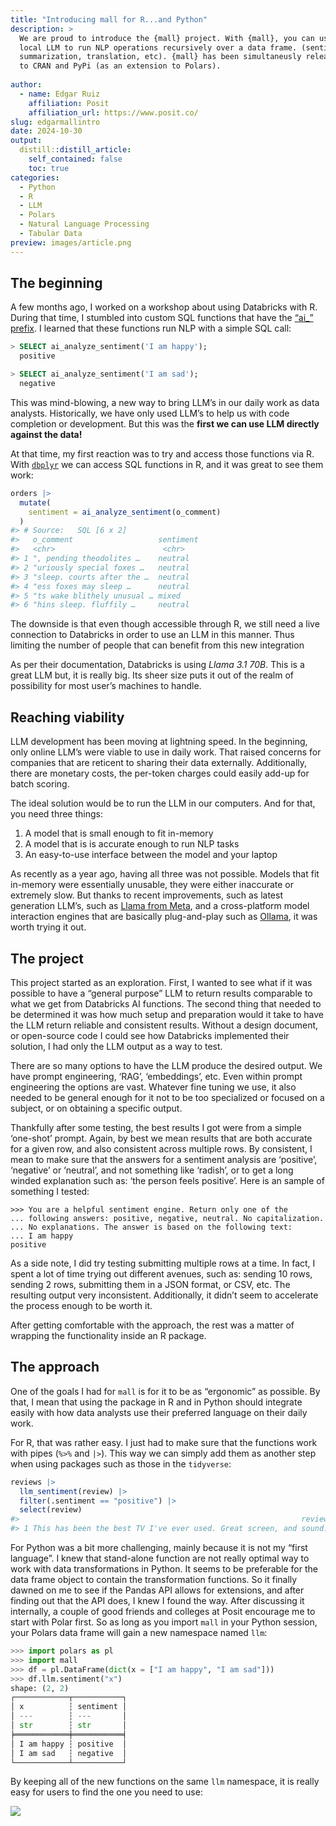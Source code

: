 ```yaml
---
title: "Introducing mall for R...and Python"
description: >
  We are proud to introduce the {mall} project. With {mall}, you can use a 
  local LLM to run NLP operations recursively over a data frame. (sentiment, 
  summarization, translation, etc). {mall} has been simultaneusly released
  to CRAN and PyPi (as an extension to Polars).
  
author:
  - name: Edgar Ruiz
    affiliation: Posit
    affiliation_url: https://www.posit.co/
slug: edgarmallintro
date: 2024-10-30
output:
  distill::distill_article:
    self_contained: false
    toc: true
categories:
  - Python
  - R
  - LLM
  - Polars
  - Natural Language Processing
  - Tabular Data
preview: images/article.png
---
```


## The beginning

A few months ago, I worked on a workshop about using Databricks with R.
During that time, I stumbled into custom SQL functions that have the 
["ai_" prefix](https://docs.databricks.com/en/large-language-models/ai-functions.html).
I learned that these functions run NLP with a simple SQL call:

```sql
> SELECT ai_analyze_sentiment('I am happy');
  positive

> SELECT ai_analyze_sentiment('I am sad');
  negative
```

This was mind-blowing, a new way to bring LLM's in our daily 
work as data analysts. Historically, we have only used LLM's to help us with
code completion or development. But this was the **first we can use LLM directly 
against the data!**


At that time, my first reaction was to try and access those functions via R. With
[`dbplyr`](https://github.com/tidyverse/dbplyr) we can access SQL functions
in R, and it was great to see them work:

```r
orders |>
  mutate(
    sentiment = ai_analyze_sentiment(o_comment)
  )
#> # Source:   SQL [6 x 2]
#>   o_comment                   sentiment
#>   <chr>                        <chr>    
#> 1 ", pending theodolites …    neutral  
#> 2 "uriously special foxes …   neutral  
#> 3 "sleep. courts after the …  neutral  
#> 4 "ess foxes may sleep …      neutral  
#> 5 "ts wake blithely unusual … mixed    
#> 6 "hins sleep. fluffily …     neutral
```

The downside is that even though accessible through R, we still need
a live connection to Databricks in order to use an LLM in this manner. Thus 
limiting the number of people that can benefit from this new integration 

As per their documentation, Databricks is using *Llama 3.1 70B*. This is a great
LLM but, it is really big. Its sheer size puts it out of the 
realm of possibility for most user's machines to handle.

## Reaching viability

LLM development has been moving at lightning speed. In the beginning, only online
LLM's were viable to use in daily work. That raised concerns for companies
that are reticent to sharing their data externally. Additionally, there are 
monetary costs, the per-token charges could easily add-up for batch scoring. 

The ideal solution would be to run the LLM in our computers. And for that, you 
need three things:

1. A model that is small enough to fit in-memory 
1. A model that is is accurate enough to run  NLP tasks
1. An easy-to-use interface between the model and your laptop

As recently as a year ago, having all three was not possible. Models that fit 
in-memory were essentially unusable, they were either inaccurate or extremely
slow. But thanks to recent improvements, such as latest generation LLM's,
such as [Llama from Meta](https://www.llama.com/), and a cross-platform model
interaction engines that are basically plug-and-play such as 
[Ollama](https://ollama.com/), it was worth trying it out.

## The project

This project started as an exploration. First, I wanted to see what if it was 
possible to have a "general purpose" LLM to return results comparable to what we 
get from Databricks AI functions.  The second thing that needed to be determined
it was how much setup and preparation would it take to have the LLM return
reliable and consistent results.  Without a design document, or open-source
code I could see how Databricks implemented their solution, I had only the
LLM output as a way to test.

There are so many options to have the LLM produce the desired output. We have
prompt engineering, 'RAG', 'embeddings', etc. Even within prompt engineering the 
options are vast. Whatever fine tuning we use, it also needed to be general
enough for it not to be too specialized or focused on a subject, or on obtaining
a specific output. 

Thankfully after some testing, the best results I got were
from a simple 'one-shot' prompt. Again, by best we mean results that are both
accurate for a given row, and also consistent across multiple rows. By 
consistent, I mean to make sure that the answers for a sentiment analysis are
'positive', 'negative' or 'neutral', and not something like 'radish', or to
get a long winded explanation such as: 'the person feels positive'. Here
is an sample of something I tested:

```
>>> You are a helpful sentiment engine. Return only one of the 
... following answers: positive, negative, neutral. No capitalization. 
... No explanations. The answer is based on the following text: 
... I am happy
positive
```

As a side note, I did try testing submitting multiple
rows at a time. In fact, I spent a lot of time trying out
different avenues, such as: sending 10 rows, sending 2 rows, submitting them
in a JSON format, or CSV, etc. The resulting output very inconsistent. 
Additionally, it didn't seem to accelerate the process enough to be worth it.

After getting comfortable with the approach, the rest was a matter of wrapping
the functionality inside an R package.

## The approach

One of the goals I had for `mall` is for it to be as "ergonomic" as possible. 
By that, I mean that using the package in R and in Python should integrate
easily with how data analysts use their preferred language on their daily work.

For R, that was rather easy. I just had to make sure that the functions work 
with pipes (`%>%` and `|>`). This way we can simply add them as another step
when using packages such as those in the `tidyverse`:

```r
reviews |> 
  llm_sentiment(review) |> 
  filter(.sentiment == "positive") |> 
  select(review) 
#>                                                               review
#> 1 This has been the best TV I've ever used. Great screen, and sound.
```

For Python was a bit more challenging, mainly because it is not my "first 
language".  I knew that stand-alone function are not really optimal way
to work with data transformations in Python. It seems to be preferable for the
data frame object to contain the transformation functions. So it finally dawned
on me to see if the Pandas API allows for extensions, and after finding out
that the API does, I knew I found the way.  After discussing it internally, a 
couple of good friends and colleges at Posit encourage me to start with Polar 
first. So as long as you import `mall` in your Python session, your Polars
data frame will gain a new namespace named `llm`:

```python
>>> import polars as pl
>>> import mall
>>> df = pl.DataFrame(dict(x = ["I am happy", "I am sad"]))
>>> df.llm.sentiment("x")
shape: (2, 2)
┌────────────┬───────────┐
│ x          ┆ sentiment │
│ ---        ┆ ---       │
│ str        ┆ str       │
╞════════════╪═══════════╡
│ I am happy ┆ positive  │
│ I am sad   ┆ negative  │
└────────────┴───────────┘
```

By keeping all of the new functions on the same `llm` namespace, it is really
easy for users to find the one you need to use:

![](images/llm-namespace.png)
